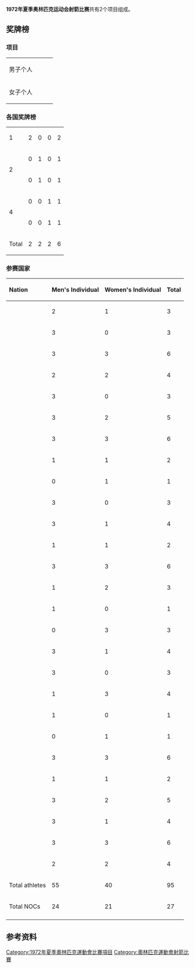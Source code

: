 '''1972年夏季奥林匹克运动会射箭比赛'''共有2个项目组成。

==奖牌榜==
===项目===
{| {{MedalistTable|type=Event}}
|-
| 男子个人<br/>{{DetailsLink|1972年夏季奥林匹克运动会射箭比赛 – 男子个人}}
| {{flagIOCmedalist|[[John_Williams_(archer)|John Williams]]|USA|1972年夏季}}
| {{flagIOCmedalist|[[贡纳尔·耶尔维尔|贡纳尔·耶尔维尔]]|SWE|1972年夏季}}
| {{flagIOCmedalist|[[屈厄斯蒂·拉索宁|屈厄斯蒂·拉索宁]]|FIN|1972年夏季}}
|-
| 女子个人<br/>{{DetailsLink|1972年夏季奥林匹克运动会射箭比赛 – 女子个人}}
| {{flagIOCmedalist|[[Doreen_Wilber|Doreen Wilber]]|USA|1972年夏季}}
| {{flagIOCmedalist|[[伊雷娜·希德沃夫斯卡|伊雷娜·希德沃夫斯卡]]|POL|1972年夏季}}
| {{flagIOCmedalist|[[Emma_Gapchenko|Emma Gapchenko]]|URS|1972年夏季}}
|}

===各国奖牌榜===
{| {{RankedMedalTable}}
|-
| 1 ||align=left| {{FlagIOCteam|USA|1972年夏季}} || 2 || 0 || 0 || 2
|-
|rowspan=2| 2 ||align=left| {{FlagIOCteam|POL|1972年夏季}} || 0 || 1 || 0 || 1
|-
|align=left| {{FlagIOCteam|SWE|1972年夏季}} || 0 || 1 || 0 || 1
|-
|rowspan=2| 4 ||align=left| {{FlagIOCteam|FIN|1972年夏季}} || 0 || 0 || 1 || 1
|-
|align=left| {{FlagIOCteam|URS|1972年夏季}} || 0 || 0 || 1 || 1
|- class="sortbottom"
!colspan=2| Total || 2 || 2 || 2 || 6
|}

===参赛国家===
{| class="wikitable collapsible sortable" style="text-align:center; font-size:90%" 
! align=left | Nation !! Men's Individual !! Women's Individual !! Total
|-
| align=left|{{flagIOC|AUS|1972年夏季}} || 2 || 1 || 3
|-
| align=left|{{flagIOC|BEL|1972年夏季}} || 3 || 0 || 3
|-
| align=left|{{flagIOC|CAN|1972年夏季}} || 3 || 3 || 6
|-
| align=left|{{flagIOC|DEN|1972年夏季}} || 2 || 2 || 4
|-
| align=left|{{flagIOC|FIN|1972年夏季}} || 3 || 0 || 3
|-
| align=left|{{flagIOC|FRA|1972年夏季}} || 3 || 2 || 5
|-
| align=left|{{flagIOC|GBR|1972年夏季}} || 3 || 3 || 6
|-
| align=left|{{flagIOC|HUN|1972年夏季}} || 1 || 1 || 2
|-
| align=left|{{flagIOC|INA|1972年夏季}} || 0 || 1 || 1
|-
| align=left|{{flagIOC|ITA|1972年夏季}} || 3 || 0 || 3
|-
| align=left|{{flagIOC|JPN|1972年夏季}} || 3 || 1 || 4
|-
| align=left|{{flagIOC|LUX|1972年夏季}} || 1 || 1 || 2
|-
| align=left|{{flagIOC|MEX|1972年夏季}} || 3 || 3 || 6
|-
| align=left|{{flagIOC|MGL|1972年夏季}} || 1 || 2 || 3
|-
| align=left|{{flagIOC|NZL|1972年夏季}} || 1 || 0 || 1
|-
| align=left|{{flagIOC|PRK|1972年夏季}} || 0 || 3 || 3
|-
| align=left|{{flagIOC|NOR|1972年夏季}} || 3 || 1 || 4
|-
| align=left|{{flagIOC|PHI|1972年夏季}} || 3 || 0 || 3
|-
| align=left|{{flagIOC|POL|1972年夏季}} || 1 || 3 || 4
|-
| align=left|{{flagIOC|PUR|1972年夏季}} || 1 || 0 || 1
|-
| align=left|{{flagIOC|ROC|1972年夏季}} || 0 || 1 || 1
|-
| align=left|{{flagIOC|URS|1972年夏季}} || 3 || 3 || 6
|-
| align=left|{{flagIOC|ESP|1972年夏季}} || 1 || 1 || 2
|-
| align=left|{{flagIOC|SWE|1972年夏季}} || 3 || 2 || 5
|-
| align=left|{{flagIOC|SUI|1972年夏季}} || 3 || 1 || 4
|-
| align=left|{{flagIOC|USA|1972年夏季}} || 3 || 3 || 6
|-
| align=left|{{flagIOC|FRG|1972年夏季}} || 2 || 2 || 4
|-class="sortbottom"
! Total athletes !! 55 !! 40 !! 95
|-class="sortbottom"
! Total  NOCs !! 24 !! 21 !! 27
|-
|}

==参考资料==
{{Reflist}}

{{奥林匹克运动会射箭比赛}}

[[Category:1972年夏季奧林匹克運動會比賽項目|Category:1972年夏季奧林匹克運動會比賽項目]]
[[Category:奧林匹克運動會射箭比賽|Category:奧林匹克運動會射箭比賽]]